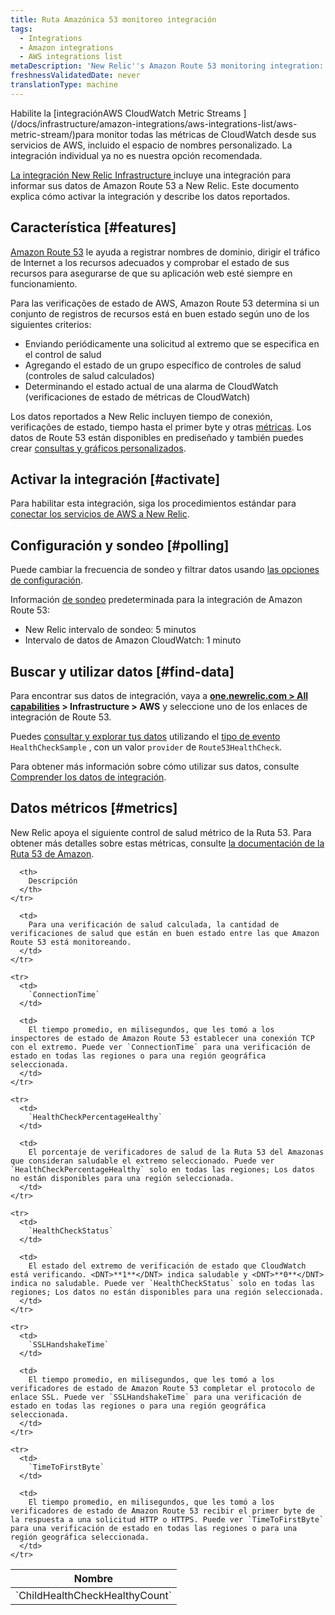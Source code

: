 ```yaml
---
title: Ruta Amazónica 53 monitoreo integración
tags:
  - Integrations
  - Amazon integrations
  - AWS integrations list
metaDescription: 'New Relic''s Amazon Route 53 monitoring integration: how to activate it and a description of the data reported.'
freshnessValidatedDate: never
translationType: machine
---
```


<Callout variant="important">
  Habilite la [integraciónAWS CloudWatch Metric Streams ](/docs/infrastructure/amazon-integrations/aws-integrations-list/aws-metric-stream/)para monitor todas las métricas de CloudWatch desde sus servicios de AWS, incluido el espacio de nombres personalizado. La integración individual ya no es nuestra opción recomendada.
</Callout>

[La integración New Relic Infrastructure ](/docs/infrastructure/integrations-getting-started/getting-started/introduction-infrastructure-integrations)incluye una integración para informar sus datos de Amazon Route 53 a New Relic. Este documento explica cómo activar la integración y describe los datos reportados.

## Característica [#features]

[Amazon Route 53](https://aws.amazon.com/route53/) le ayuda a registrar nombres de dominio, dirigir el tráfico de Internet a los recursos adecuados y comprobar el estado de sus recursos para asegurarse de que su aplicación web esté siempre en funcionamiento.

Para las verificações de estado de AWS, Amazon Route 53 determina si un conjunto de registros de recursos está en buen estado según uno de los siguientes criterios:

* Enviando periódicamente una solicitud al extremo que se especifica en el control de salud
* Agregando el estado de un grupo específico de controles de salud (controles de salud calculados)
* Determinando el estado actual de una alarma de CloudWatch (verificaciones de estado de métricas de CloudWatch)

Los datos reportados a New Relic incluyen tiempo de conexión, verificações de estado, tiempo hasta el primer byte y otras [métricas](#metrics). Los datos de Route 53 están disponibles en <InlinePopover type="dashboards"/>prediseñado y también puedes crear [consultas y gráficos personalizados](/docs/infrastructure/integrations-getting-started/getting-started/use-integration-data-new-relic-insights).

## Activar la integración [#activate]

Para habilitar esta integración, siga los procedimientos estándar para [conectar los servicios de AWS a New Relic](/docs/infrastructure/infrastructure-integrations/getting-started/connect-aws-integrations-infrastructure).

## Configuración y sondeo [#polling]

Puede cambiar la frecuencia de sondeo y filtrar datos usando [las opciones de configuración](/docs/integrations/new-relic-integrations/getting-started/configure-polling-frequency-data-collection-cloud-integrations).

Información [de sondeo](/docs/infrastructure/amazon-integrations/aws-integrations-list/aws-polling-intervals-infrastructure-integrations) predeterminada para la integración de Amazon Route 53:

* New Relic intervalo de sondeo: 5 minutos
* Intervalo de datos de Amazon CloudWatch: 1 minuto

## Buscar y utilizar datos [#find-data]

Para encontrar sus datos de integración, vaya a <DNT>**[one.newrelic.com > All capabilities](https://one.newrelic.com/all-capabilities) > Infrastructure > AWS**</DNT> y seleccione uno de los enlaces de integración de Route 53.

Puedes [consultar y explorar tus datos](/docs/using-new-relic/data/understand-data/query-new-relic-data) utilizando el [tipo de evento](/docs/data-apis/understand-data/new-relic-data-types/#event-data) `HealthCheckSample` , con un valor `provider` de `Route53HealthCheck`.

Para obtener más información sobre cómo utilizar sus datos, consulte [Comprender los datos de integración](/docs/infrastructure/integrations/find-use-infrastructure-integration-data).

## Datos métricos [#metrics]

New Relic apoya el siguiente control de salud métrico de la Ruta 53. Para obtener más detalles sobre estas métricas, consulte [la documentación de la Ruta 53 de Amazon](http://docs.aws.amazon.com/AmazonCloudWatch/latest/monitoring/r53-metricscollected_shared.html).

<table>
  <thead>
    <tr>
      <th style={{ width: "315px" }}>
        Nombre
      </th>

      <th>
        Descripción
      </th>
    </tr>
  </thead>

  <tbody>
    <tr>
      <td>
        `ChildHealthCheckHealthyCount`
      </td>

      <td>
        Para una verificación de salud calculada, la cantidad de verificaciones de salud que están en buen estado entre las que Amazon Route 53 está monitoreando.
      </td>
    </tr>

    <tr>
      <td>
        `ConnectionTime`
      </td>

      <td>
        El tiempo promedio, en milisegundos, que les tomó a los inspectores de estado de Amazon Route 53 establecer una conexión TCP con el extremo. Puede ver `ConnectionTime` para una verificación de estado en todas las regiones o para una región geográfica seleccionada.
      </td>
    </tr>

    <tr>
      <td>
        `HealthCheckPercentageHealthy`
      </td>

      <td>
        El porcentaje de verificadores de salud de la Ruta 53 del Amazonas que consideran saludable el extremo seleccionado. Puede ver `HealthCheckPercentageHealthy` solo en todas las regiones; Los datos no están disponibles para una región seleccionada.
      </td>
    </tr>

    <tr>
      <td>
        `HealthCheckStatus`
      </td>

      <td>
        El estado del extremo de verificación de estado que CloudWatch está verificando. <DNT>**1**</DNT> indica saludable y <DNT>**0**</DNT> indica no saludable. Puede ver `HealthCheckStatus` solo en todas las regiones; Los datos no están disponibles para una región seleccionada.
      </td>
    </tr>

    <tr>
      <td>
        `SSLHandshakeTime`
      </td>

      <td>
        El tiempo promedio, en milisegundos, que les tomó a los verificadores de estado de Amazon Route 53 completar el protocolo de enlace SSL. Puede ver `SSLHandshakeTime` para una verificación de estado en todas las regiones o para una región geográfica seleccionada.
      </td>
    </tr>

    <tr>
      <td>
        `TimeToFirstByte`
      </td>

      <td>
        El tiempo promedio, en milisegundos, que les tomó a los verificadores de estado de Amazon Route 53 recibir el primer byte de la respuesta a una solicitud HTTP o HTTPS. Puede ver `TimeToFirstByte` para una verificación de estado en todas las regiones o para una región geográfica seleccionada.
      </td>
    </tr>
  </tbody>
</table>

